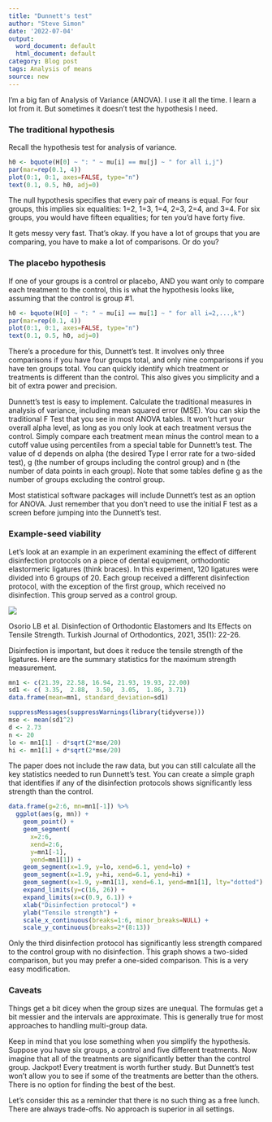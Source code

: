 ```yaml
---
title: "Dunnett's test"
author: "Steve Simon"
date: '2022-07-04'
output:
  word_document: default
  html_document: default
category: Blog post
tags: Analysis of means
source: new
---
```


I'm a big fan of Analysis of Variance (ANOVA). I use it all the time. I learn a lot from it. But sometimes it doesn't test the hypothesis I need.

### The traditional hypothesis

Recall the hypothesis test for analysis of variance.

```r
h0 <- bquote(H[0] ~ ": " ~ mu[i] == mu[j] ~ " for all i,j")
par(mar=rep(0.1, 4))
plot(0:1, 0:1, axes=FALSE, type="n")
text(0.1, 0.5, h0, adj=0)
```

The null hypothesis specifies that every pair of means is equal. For four groups, this implies six equalities: 1=2, 1=3, 1=4, 2=3, 2=4, and 3=4. For six groups, you would have fifteen equalities; for ten you'd have forty five.

It gets messy very fast. That's okay. If you have a lot of groups that you are comparing, you have to make a lot of comparisons. Or do you?

### The placebo hypothesis

If one of your groups is a control or placebo, AND you want only to compare each treatment to the control, this is  what the hypothesis looks like, assuming that the control is group #1.

```r
h0 <- bquote(H[0] ~ ": " ~ mu[i] == mu[1] ~ " for all i=2,...,k")
par(mar=rep(0.1, 4))
plot(0:1, 0:1, axes=FALSE, type="n")
text(0.1, 0.5, h0, adj=0)
```

There's a procedure for this, Dunnett's test. It involves only three comparisons if you have four groups total, and only nine comparisons if you have ten groups total. You can quickly identify which treatment or treatments is different than the control. This also gives you simplicity and a bit of extra power and precision.

Dunnett's test is easy to implement. Calculate the traditional measures in analysis of variance, including mean squared error (MSE). You can skip the traditional F Test that you see in most ANOVA tables. It won't hurt your overall alpha level, as long as you only look at each treatment versus the control. Simply compare each treatment mean minus the control mean to a cutoff value using percentiles from a special table for Dunnett's test. The value of d depends on alpha (the desired Type I error rate for a two-sided test), g (the number of groups including the control group) and n (the number of data points in each group). Note that some tables define g as the number of groups excluding the control group.

Most statistical software packages will include Dunnett's test as an option for ANOVA. Just remember that you don't need to use the initial F test as a screen before jumping into the Dunnett's test.

[bobb1]: https://www.statology.org/dunnetts-table/

[bobb0]: https://www.statology.org/about/

### Example-seed viability

Let's look at an example in an experiment examining the effect of different disinfection protocols on a piece of dental equipment, orthodontic elastormeric ligatures (think braces). In this experiment, 120 ligatures were divided into 6 groups of 20. Each group received a different disinfection protocol, with the exception of the first group, which received no disinfection. This group served as a control group.

![](http://www.pmean.com/new-images/22/dunnetts-test-01.jpg)

Osorio LB et al. Disinfection of Orthodontic Elastomers and Its Effects on Tensile Strength. Turkish Journal of Orthodontics, 2021, 35(1): 22-26.

Disinfection is important, but does it reduce the tensile strength of the ligatures. Here are the summary statistics for the maximum strength measurement.

```r
mn1 <- c(21.39, 22.58, 16.94, 21.93, 19.93, 22.00)
sd1 <- c( 3.35,  2.88,  3.50,  3.05,  1.86, 3.71)
data.frame(mean=mn1, standard_deviation=sd1)
```



```r
suppressMessages(suppressWarnings(library(tidyverse)))
mse <- mean(sd1^2)
d <- 2.73
n <- 20
lo <- mn1[1] - d*sqrt(2*mse/20)
hi <- mn1[1] + d*sqrt(2*mse/20)
```

The paper does not include the raw data, but you can still calculate all the key statistics needed to run Dunnett's test. You can create a simple graph that identifies if any of the disinfection protocols shows significantly less strength than the control.

```r
data.frame(g=2:6, mn=mn1[-1]) %>%
  ggplot(aes(g, mn)) +
    geom_point() +
    geom_segment(
      x=2:6, 
      xend=2:6, 
      y=mn1[-1], 
      yend=mn1[1]) +
    geom_segment(x=1.9, y=lo, xend=6.1, yend=lo) +
    geom_segment(x=1.9, y=hi, xend=6.1, yend=hi) +
    geom_segment(x=1.9, y=mn1[1], xend=6.1, yend=mn1[1], lty="dotted") +
    expand_limits(y=c(16, 26)) +
    expand_limits(x=c(0.9, 6.1)) +
    xlab("Disinfection protocol") +
    ylab("Tensile strength") +
    scale_x_continuous(breaks=1:6, minor_breaks=NULL) +
    scale_y_continuous(breaks=2*(8:13))
```

Only the third disinfection protocol has significantly less strength compared to the control group with no disinfection. This graph shows a two-sided comparison, but you may prefer a one-sided comparison. This is a very easy modification.

### Caveats

Things get a bit dicey when the group sizes are unequal. The formulas get a bit messier and the intervals are approximate. This is generally true for most approaches to handling multi-group data.

Keep in mind that you lose something when you simplify the hypothesis. Suppose you have six groups, a control and five different treatments. Now imagine that all of the treatments are significantly better than the control group. Jackpot! Every treatment is worth further study. But Dunnett's test won't allow you to see if some of the treatments are better than the others. There is no option for finding the best of the best.

Let's consider this as a reminder that there is no such thing as a free lunch. There are always trade-offs. No approach is superior in all settings.